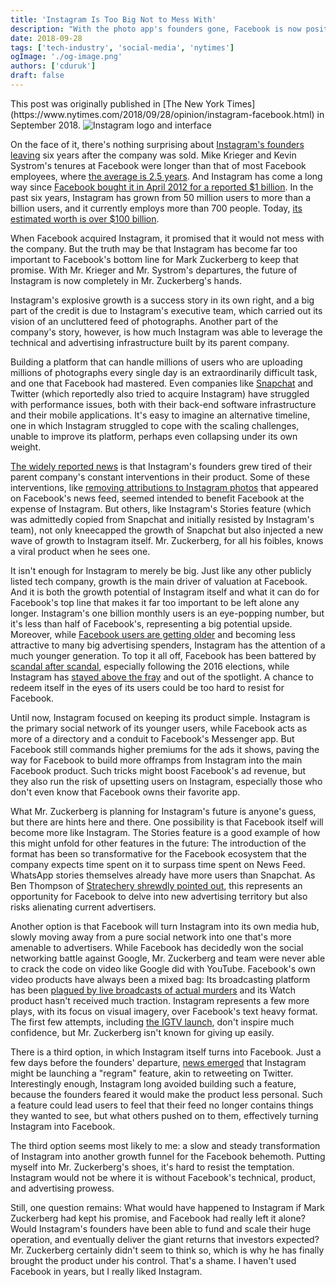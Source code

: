 ```yaml
---
title: 'Instagram Is Too Big Not to Mess With'
description: "With the photo app's founders gone, Facebook is now positioned to change Instagram significantly and transform it into a growth funnel."
date: 2018-09-28
tags: ['tech-industry', 'social-media', 'nytimes']
ogImage: './og-image.png'
authors: ['cduruk']
draft: false
---
```




<Callout variant="note">
  This post was originally published in [The New York
  Times](https://www.nytimes.com/2018/09/28/opinion/instagram-facebook.html) in
  September 2018.
</Callout>

<Image src={header} alt="Instagram logo and interface" />

On the face of it, there's nothing surprising about [Instagram's founders leaving](https://www.nytimes.com/2018/09/24/technology/instagram-cofounders-resign.html) six years after the company was sold. Mike Krieger and Kevin Systrom's tenures at Facebook were longer than that of most Facebook employees, where [the average is 2.5 years](https://www.bizjournals.com/sanfrancisco/news/2018/04/10/employee-retention-big-bay-area-tech-companies.html). And Instagram has come a long way since [Facebook bought it in April 2012 for a reported \$1 billion](https://dealbook.nytimes.com/2012/04/09/facebook-buys-instagram-for-1-billion/). In the past six years, Instagram has grown from 50 million users to more than a billion users, and it currently employs more than 700 people. Today, [its estimated worth is over \$100 billion](https://www.bloomberg.com/news/features/2018-04-10/instagram-looks-like-facebook-s-best-hope).

When Facebook acquired Instagram, it promised that it would not mess with the company. But the truth may be that Instagram has become far too important to Facebook's bottom line for Mark Zuckerberg to keep that promise. With Mr. Krieger and Mr. Systrom's departures, the future of Instagram is now completely in Mr. Zuckerberg's hands.

Instagram's explosive growth is a success story in its own right, and a big part of the credit is due to Instagram's executive team, which carried out its vision of an uncluttered feed of photographs. Another part of the company's story, however, is how much Instagram was able to leverage the technical and advertising infrastructure built by its parent company.

Building a platform that can handle millions of users who are uploading millions of photographs every single day is an extraordinarily difficult task, and one that Facebook had mastered. Even companies like [Snapchat](https://www.businessinsider.com/snapchat-huge-problem-with-android-causing-investors-to-worry-2017-2/) and Twitter (which reportedly also tried to acquire Instagram) have struggled with performance issues, both with their back-end software infrastructure and their mobile applications. It's easy to imagine an alternative timeline, one in which Instagram struggled to cope with the scaling challenges, unable to improve its platform, perhaps even collapsing under its own weight.

[The widely reported news](https://www.wsj.com/articles/facebooks-messing-with-instagram-prompted-co-founders-departure-1537905005) is that Instagram's founders grew tired of their parent company's constant interventions in their product. Some of these interventions, like [removing attributions to Instagram photos](https://bits.blogs.nytimes.com/2012/12/16/disruptions-instagram-testimony-doesnt-add-up-2/) that appeared on Facebook's news feed, seemed intended to benefit Facebook at the expense of Instagram. But others, like Instagram's Stories feature (which was admittedly copied from Snapchat and initially resisted by Instagram's team), not only kneecapped the growth of Snapchat but also injected a new wave of growth to Instagram itself. Mr. Zuckerberg, for all his foibles, knows a viral product when he sees one.

It isn't enough for Instagram to merely be big. Just like any other publicly listed tech company, growth is the main driver of valuation at Facebook. And it is both the growth potential of Instagram itself and what it can do for Facebook's top line that makes it far too important to be left alone any longer. Instagram's one billion monthly users is an eye-popping number, but it's less than half of Facebook's, representing a big potential upside. Moreover, while [Facebook users are getting older](https://www.theguardian.com/technology/2018/02/12/is-facebook-for-old-people-over-55s-flock-in-as-the-young-leave) and becoming less attractive to many big advertising spenders, Instagram has the attention of a much younger generation. To top it all off, Facebook has been battered by [scandal after scandal](https://www.nytimes.com/2017/09/06/technology/facebook-russian-political-ads.html), especially following the 2016 elections, while Instagram has [stayed above the fray](https://www.cbsnews.com/news/instagram-largely-avoids-facebook-privacy-controversy/) and out of the spotlight. A chance to redeem itself in the eyes of its users could be too hard to resist for Facebook.

Until now, Instagram focused on keeping its product simple. Instagram is the primary social network of its younger users, while Facebook acts as more of a directory and a conduit to Facebook's Messenger app. But Facebook still commands higher premiums for the ads it shows, paving the way for Facebook to build more offramps from Instagram into the main Facebook product. Such tricks might boost Facebook's ad revenue, but they also run the risk of upsetting users on Instagram, especially those who don't even know that Facebook owns their favorite app.

What Mr. Zuckerberg is planning for Instagram's future is anyone's guess, but there are hints here and there. One possibility is that Facebook itself will become more like Instagram. The Stories feature is a good example of how this might unfold for other features in the future: The introduction of the format has been so transformative for the Facebook ecosystem that the company expects time spent on it to surpass time spent on News Feed. WhatsApp stories themselves already have more users than Snapchat. As Ben Thompson of [Stratechery shrewdly pointed out](https://stratechery.com/2018/facebooks-story-problem-and-opportunity/), this represents an opportunity for Facebook to delve into new advertising territory but also risks alienating current advertisers.

Another option is that Facebook will turn Instagram into its own media hub, slowly moving away from a pure social network into one that's more amenable to advertisers. While Facebook has decidedly won the social networking battle against Google, Mr. Zuckerberg and team were never able to crack the code on video like Google did with YouTube. Facebook's own video products have always been a mixed bag: Its broadcasting platform has been [plagued by live broadcasts of actual murders](https://www.nytimes.com/2017/04/17/technology/facebook-live-murder-broadcast.html) and its Watch product hasn't received much traction. Instagram represents a few more plays, with its focus on visual imagery, over Facebook's text heavy format. The first few attempts, including [the IGTV launch](https://techcrunch.com/2018/06/20/igtv/), don't inspire much confidence, but Mr. Zuckerberg isn't known for giving up easily.

There is a third option, in which Instagram itself turns into Facebook. Just a few days before the founders' departure, [news emerged](https://www.theverge.com/2018/9/20/17884170/instagram-regram-native-reposting-sharing-feed-test) that Instagram might be launching a "regram" feature, akin to retweeting on Twitter. Interestingly enough, Instagram long avoided building such a feature, because the founders feared it would make the product less personal. Such a feature could lead users to feel that their feed no longer contains things they wanted to see, but what others pushed on to them, effectively turning Instagram into Facebook.

The third option seems most likely to me: a slow and steady transformation of Instagram into another growth funnel for the Facebook behemoth. Putting myself into Mr. Zuckerberg's shoes, it's hard to resist the temptation. Instagram would not be where it is without Facebook's technical, product, and advertising prowess.

Still, one question remains: What would have happened to Instagram if Mark Zuckerberg had kept his promise, and Facebook had really left it alone? Would Instagram's founders have been able to fund and scale their huge operation, and eventually deliver the giant returns that investors expected? Mr. Zuckerberg certainly didn't seem to think so, which is why he has finally brought the product under his control. That's a shame. I haven't used Facebook in years, but I really liked Instagram.
